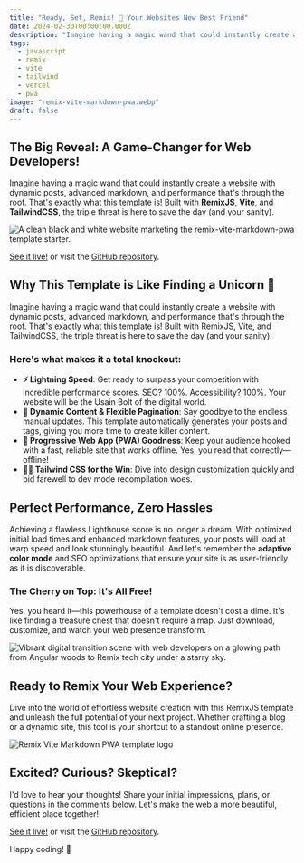 ```yaml
---
title: "Ready, Set, Remix! 🎉 Your Websites New Best Friend"
date: 2024-02-30T00:00:00.000Z
description: "Imagine having a magic wand that could instantly create a website with dynamic posts, advanced markdown, and performance that's through the roof. That's..."
tags:
  - javascript
  - remix
  - vite
  - tailwind
  - vercel
  - pwa
image: "remix-vite-markdown-pwa.webp"
draft: false
---
```


## The Big Reveal: A Game-Changer for Web Developers!

Imagine having a magic wand that could instantly create a website with dynamic
posts, advanced markdown, and performance that's through the roof. That's
exactly what this template is! Built with **RemixJS**, **Vite**, and
**TailwindCSS**, the triple threat is here to save the day (and your sanity).

![A clean black and white website marketing the remix-vite-markdown-pwa template starter.](remix-template-screenshot.webp)

[See it live!](https://remix-vite-markdown-pwa.vercel.app/) or visit the
[GitHub repository](https://github.com/benjamincharity/remix-vite-markdown-pwa).

## Why This Template is Like Finding a Unicorn 🦄

Imagine having a magic wand that could instantly create a website with dynamic
posts, advanced markdown, and performance that's through the roof. That's
exactly what this template is! Built with RemixJS, Vite, and TailwindCSS, the
triple threat is here to save the day (and your sanity).

### Here's what makes it a total knockout:

- **⚡ Lightning Speed**: Get ready to surpass your competition with incredible
  performance scores. SEO? 100%. Accessibility? 100%. Your website will be the
  Usain Bolt of the digital world.
- **📑 Dynamic Content & Flexible Pagination**: Say goodbye to the endless
  manual updates. This template automatically generates your posts and tags,
  giving you more time to create killer content.
- **📲 Progressive Web App (PWA) Goodness**: Keep your audience hooked with a
  fast, reliable site that works offline. Yes, you read that correctly—offline!
- **👨‍🎤 Tailwind CSS for the Win**: Dive into design customization quickly and
  bid farewell to dev mode recompilation woes.

## Perfect Performance, Zero Hassles

Achieving a flawless Lighthouse score is no longer a dream. With optimized
initial load times and enhanced markdown features, your posts will load at warp
speed and look stunningly beautiful. And let's remember the **adaptive color
mode** and SEO optimizations that ensure your site is as user-friendly as it is
discoverable.

### The Cherry on Top: It's All Free!

Yes, you heard it—this powerhouse of a template doesn't cost a dime. It's like
finding a treasure chest that doesn't require a map. Just download, customize,
and watch your web presence transform.

![Vibrant digital transition scene with web developers on a glowing path from Angular woods to Remix tech city under a starry sky.](template-post-hero-v2.webp)

## Ready to Remix Your Web Experience?

Dive into the world of effortless website creation with this RemixJS template
and unleash the full potential of your next project. Whether crafting a blog or
a dynamic site, this tool is your shortcut to a standout online presence.

![Remix Vite Markdown PWA template logo](remix-vite-markdown-pwa.webp)

## Excited? Curious? Skeptical?

I'd love to hear your thoughts! Share your initial impressions, plans, or
questions in the comments below. Let's make the web a more beautiful, efficient
place together!

[See it live!](https://remix-vite-markdown-pwa.vercel.app/) or visit the
[GitHub repository](https://github.com/benjamincharity/remix-vite-markdown-pwa).

Happy coding! 🚀
